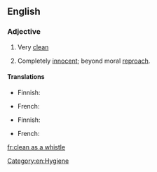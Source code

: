 ==English==

===Adjective===
{{head|en|adjective|head=(as) [[clean]] as a [[whistle]]}}

# {{label|en|simile}} Very [[clean]]
# {{label|en|simile}} Completely [[innocent]]; beyond moral [[reproach]].

====Translations====
{{trans-top|very clean}}
* Finnish: {{t|fi|putipuhdas}}
{{trans-mid}}
* French: {{t+|fr|propre comme un sou neuf}}
{{trans-bottom}}

{{trans-top|completely innocent}}
* Finnish: {{t|fi|puhdas kuin pulmunen}}
{{trans-mid}}
* French: {{t+|fr|blanc comme neige}}
{{trans-bottom}}

[[Category:en:Hygiene]]

[[fr:clean as a whistle]]